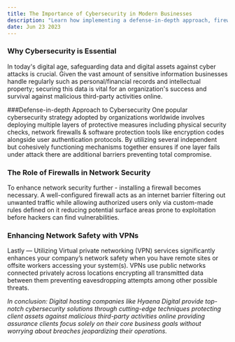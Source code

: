 ```yaml
---
title: The Importance of Cybersecurity in Modern Businesses
description: "Learn how implementing a defense-in-depth approach, firewalls, and virtual private networks can enhance cybersecurity in modern businesses."
date: Jun 23 2023
---
```


### Why Cybersecurity is Essential
In today's digital age, safeguarding data and digital assets against cyber attacks is crucial. Given the vast amount of sensitive information businesses handle regularly such as personal/financial records and intellectual property; securing this data is vital for an organization's success and survival against malicious third-party activities online.

###Defense-in-depth Approach to Cybersecurity
One popular cybersecurity strategy adopted by organizations worldwide involves deploying multiple layers of protective measures including physical security checks, network firewalls & software protection tools like encryption codes alongside user authentication protocols. By utilizing several independent but cohesively functioning mechanisms together ensures if one layer fails under attack there are additional barriers preventing total compromise.

### The Role of Firewalls in Network Security
To enhance network security further - installing a firewall becomes necessary. A well-configured firewall acts as an internet barrier filtering out unwanted traffic while allowing authorized users only via custom-made rules defined on it reducing potential surface areas prone to exploitation before hackers can find vulnerabilities.

### Enhancing Network Safety with VPNs
Lastly — Utilizing Virtual private networking (VPN) services significantly enhances your company’s network safety when you have remote sites or offsite workers accessing your system(s). VPNs use public networks connected privately across locations encrypting all transmitted data between them preventing eavesdropping attempts among other possible threats.

*In conclusion: Digital hosting companies like Hyaena Digital provide top-notch cybersecurity solutions through cutting-edge techniques protecting client assets against malicious third-party activities online providing assurance clients focus solely on their core business goals without worrying about breaches jeopardizing their operations.*
